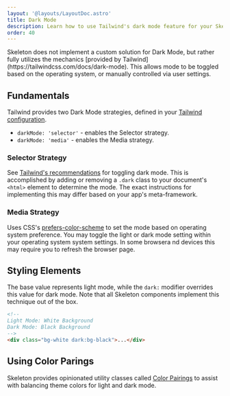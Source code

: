 ```yaml
---
layout: '@layouts/LayoutDoc.astro'
title: Dark Mode
description: Learn how to use Tailwind's dark mode feature for your Skeleton project.
order: 40
---
```



<p class="type-scale-5">Skeleton does not implement a custom solution for Dark Mode, but rather fully utilizes the mechanics [provided by Tailwind](https://tailwindcss.com/docs/dark-mode). This allows mode to be toggled based on the operating system, or manually controlled via user settings.</p>

## Fundamentals

Tailwind provides two Dark Mode strategies, defined in your [Tailwind configuration](https://tailwindcss.com/docs/dark-mode).

- `darkMode: 'selector'` - enables the Selector strategy.
- `darkMode: 'media'` - enables the Media strategy.

### Selector Strategy

See [Tailwind's recommendations](https://tailwindcss.com/docs/dark-mode#toggling-dark-mode-manually) for toggling dark mode. This is accomplished by adding or removing  a `.dark` class to your document's `<html>` element to determine the mode. The exact instructions for implementing this may differ based on your app's meta-framework.

### Media Strategy

Uses CSS's [prefers-color-scheme](https://developer.mozilla.org/en-US/docs/Web/CSS/@media/prefers-color-scheme) to set the mode based on operating system preference. You may toggle the light or dark mode setting within your operating system system settings. In some browsera nd devices this may require you to refresh the browser page.

## Styling Elements

The base value represents light mode, while the `dark:` modifier overrides this value for dark mode. Note that all Skeleton components implement this technique out of the box.

```html
<!--
Light Mode: White Background
Dark Mode: Black Background
-->
<div class="bg-white dark:bg-black">...</div>
```

## Using Color Parings

Skeleton provides opinionated utility classes called [Color Pairings](/docs/design/colors#pairings) to assist with balancing theme colors for light and dark mode.
